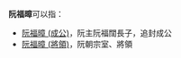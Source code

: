 '''阮福暲'''可以指：
*[[阮福暲_(成公)|阮福暲 (成公)]]，阮主阮福闊長子，追封成公
*[[尊室暲|阮福暲 (將領)]]，阮朝宗室、將領

{{Disambiguation|F|Cat=三字阮姓人名消歧义}}